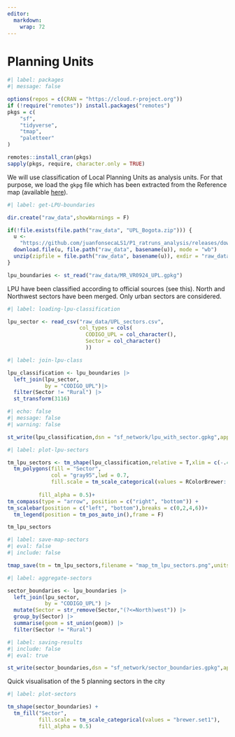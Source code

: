 ```yaml
---
editor: 
  markdown: 
    wrap: 72
---
```


# Planning Units

```r
#| label: packages
#| message: false

options(repos = c(CRAN = "https://cloud.r-project.org"))
if (!require("remotes")) install.packages("remotes")
pkgs = c(
    "sf",
    "tidyverse",
    "tmap",
    "paletteer"
)

remotes::install_cran(pkgs)
sapply(pkgs, require, character.only = TRUE)
```

We will use classification of Local Planning Units as analysis units.
For that purpose, we load the `gkpg` file which has been extracted from
the Reference map (available
[here](https://www.ideca.gov.co/recursos/mapas/mapa-de-referencia-para-bogota-dc)).

```r
#| label: get-LPU-boundaries

dir.create("raw_data",showWarnings = F)

if(!file.exists(file.path("raw_data", "UPL_Bogota.zip"))) {
  u <-
    "https://github.com/juanfonsecaLS1/P1_ratruns_analysis/releases/download/v0/UPL_Bogota.zip"
  download.file(u, file.path("raw_data", basename(u)), mode = "wb")
  unzip(zipfile = file.path("raw_data", basename(u)), exdir = "raw_data")
}

lpu_boundaries <- st_read("raw_data/MR_VR0924_UPL.gpkg")
```

LPU have been classified according to official sources (see this). North
and Northwest sectors have been merged. Only urban sectors are
considered.

```r
#| label: loading-lpu-classification

lpu_sector <- read_csv("raw_data/UPL_sectors.csv",
                       col_types = cols(
                         CODIGO_UPL = col_character(),
                         Sector = col_character()
                         ))
```

```r
#| label: join-lpu-class

lpu_classification <- lpu_boundaries |> 
  left_join(lpu_sector,
            by = "CODIGO_UPL")|> 
  filter(Sector != "Rural") |> 
  st_transform(3116)
```

```r
#| echo: false
#| message: false
#| warning: false

st_write(lpu_classification,dsn = "sf_network/lpu_with_sector.gpkg",append = F)
```


```r
#| label: plot-lpu-sectors

tm_lpu_sectors <- tm_shape(lpu_classification,relative = T,xlim = c(-.4,1))+
  tm_polygons(fill = "Sector",
              col = "gray95",lwd = 0.7,
              fill.scale = tm_scale_categorical(values = RColorBrewer::brewer.pal(n = 6,
                                                                                  name = "Set1")[c(1:2,6,3:5)]),
          fill_alpha = 0.5)+
tm_compass(type = "arrow", position = c("right", "bottom")) +
tm_scalebar(position = c("left", "bottom"),breaks = c(0,2,4,6))+
  tm_legend(position = tm_pos_auto_in(),frame = F)

tm_lpu_sectors
```


```r
#| label: save-map-sectors
#| eval: false
#| include: false

tmap_save(tm = tm_lpu_sectors,filename = "map_tm_lpu_sectors.png",units = "cm",height = 12,width = 10)
```


```r
#| label: aggregate-sectors

sector_boundaries <- lpu_boundaries |> 
  left_join(lpu_sector,
            by = "CODIGO_UPL") |> 
  mutate(Sector = str_remove(Sector,"(?<=North)west")) |> 
  group_by(Sector) |> 
  summarise(geom = st_union(geom)) |> 
  filter(Sector != "Rural") 
```

```r
#| label: saving-results
#| include: false
#| eval: true

st_write(sector_boundaries,dsn = "sf_network/sector_boundaries.gpkg",append = F)
```

Quick visualisation of the 5 planning sectors in the city

```r
#| label: plot-sectors

tm_shape(sector_boundaries) +
  tm_fill("Sector",
          fill.scale = tm_scale_categorical(values = "brewer.set1"),
          fill_alpha = 0.5)
```
